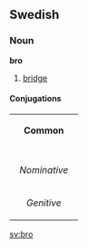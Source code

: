 ==Swedish==
===Noun===
'''bro''' 

#[[bridge]]

====Conjugations====
{| border=1 cellspacing=0
| bgcolor="#FFFFF0" colspan=5 align=center | '''Common'''
|-
|- bgcolor="#FFFFF0" align=center
! rowspan=2 | 
| colspan=2 width=105| Singular 
| colspan=2 | Plural
|- bgcolor="#FFFFF0" align=center
| width=105 | ''Indefinite'' 
| width=105 | ''Definite'' 
| width=105 |  ''Indefinite'' 
|  width=105 | ''Definite''
|- align=center
| width=105 bgcolor="#FFFFF0" | ''Nominative'' 
| [[bro]]
| [[bron]]
| [[broar]]
| [[broarna]]
|- align=center
| width=105 bgcolor="#FFFFF0" | ''Genitive'' 
| [[bros]]
| [[brons]]
| [[broars]]
| [[broarnas]]
|}

[[sv:bro]]